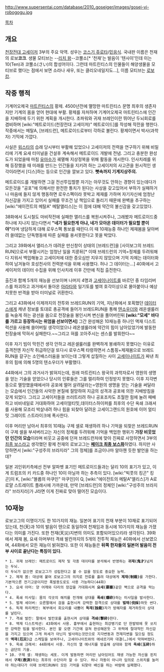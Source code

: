 http://www.supersentai.com/database/2010_goseiger/images/gosei-vi-robogogu.jpg

[[목차]]
== 개요 ==
[[천장전대 고세이저]] 3부의 주요 악역. 성우는 [[코스기 쥬로타]]/[[민응식]]. 국내판 이름은 천재의 로보'''코크'''. 생물 모티브는 --[[리치 왕]]--코뿔소[* '천재'는 발음이 '텐사이'인데 이는 10(Ten)과 코뿔소(さい)의 합성어이다. 그런데 마트린티스의 인물들이 해양생물을 모티브로 했다는 점에서 보면 소라나 새우, 또는 클리오네일지도...], 이름 모티브는 [[로보캅]].

== 작중 행적 ==
기계어오제국 [[마트린티스]]의 황제. 4500년전에 멸망한 마트린티스 문명 최후의 생존자지만 기계의 몸을 얻어 현대에 부활. 황제를 자처하며 기계어오제국 마트린티스에 인간을 지배하에 두기 위한 계획을 개시한다. 초파워와 귀재 브레인이란 뛰어난 두뇌회로를 겸비하며 [wiki:"메트로이드(천장전대 고세이저)" 메트로이드]를 작성해 작전을 행한다. 작중에서는 메탈A, [브레드런], 메트로이드로부터 각하로 불린다. 황제이면서 박사(과학자) 기믹에 가깝다.

사실은 [[워스타]]의 습래 당시부터 부활해 있었으나 고세이저의 전력을 연구하기 위해 비밀리에 기계 요새 터미널을 건설후 계속해서 메트로이드 개발에 전념. 그리고 충분한 완성도가 되었을때 마침 [[유마수]]가 궤멸해 지상정복을 위해 활동을 개시한다. 인사치레를 위해 등장했을 때 미래를 만드는 인간들을 지키려 하는 고세이저의 사고관을 원시적인 생각이라면서 [디스]하는 등으로 인간을 깔보고 있다. '''뼛속까지 기계지상주의.'''

메트로이드를 개발하면 그걸 전선투입할뿐 자기는 아무것도 안하는 경향이 있는데다가 모든것을 "공포"에 의해서만 완전한 통치가 된다는 사상을 갖고있어서 부하가 실패하거나 마음에 들지 않게 행동하면 로우스펙이라 못박고 제재를 가하며 자기자신에 엄청난 자신감을 가지고 있어서 실패를 무조건 남 책임으로 돌리기 때문에 완벽을 추구하는 [wiki:"에이전트의 메탈A" 메탈앨리스]는 이 점에 대해 약간의 불신감을 갖고있었다.

38화에서 도시철도 마비작전에 실패한 앨리스를 복원시켜주나, 그래봤자 메트로이드중 하나에 지나지 않는다면서 '''"네가 필요한게 아냐, 네가 모아온 데이터가 필요할 뿐이야"'''라며 냉담하게 대해 로우스펙 통보를 때린다.이 때 10재능중 하나인 제재봄을 달아버려 쓸데없는 단독행동에 따른 실패를 용서못한다고 못을 박았다.

그리고 39화에서 앨리스가 데려운 만신창이 상태의 [브레드런]을 [사이보그의 브레드RUN]으로서 부활시키는 엄청난 일을 치룬뒤[* 이때 브레드런의 기억=정체를 두려워해 다 지워서 백업해놓고 고세이저에 대한 증오심만 지우지 않았으며 기억 자체는 데이터화하여 남겨놓아 호성천사의 전력분석을 위해 사용했다. 허나 그 데이터는…] 40화에서 고세이저의 데이터 수집을 위해 인사치레 이후 간만에 직접 출전한다.

출진과 함께 5개의 재능을 선보이며 나머지 4명과 [[고세이나이트]]를 바르던 중 타임리버스를 파괴하고 과거에서 돌아온 [[아라타]]와 일기토를 벌여 호각이상으로 몰아붙이나 예상치못한 반격을 받아 터미널로 귀환한다.

그리고 43화에서 이제까지의 전투와 브레드RUN의 기억, 지난화에서 포획했던 [[데이터스]]에게 캐낸 정보를 토대로 총공격에 들어가 브레드RUN을 통해 [[텐소우더]]와 레온셀룰러를 녹슬게 하는 광선을 쏨으로 천장술을 봉인시켜 변신을 풀어버린뒤 '''[wiki:"모세" 바다를 가르고 등장하시는 위엄을 선보이면서]''' 그간 완성해온 10재능중 하나인 액재 디스트럭션을 사용해 쓸어버릴 생각이었으나 레온셀룰러에 약간의 힘이 남아있었기에 발동한 천장술에 막혀서 실패한다.~~그리고 혀를 꼬아주시는 센스를 발휘한다~~

이후 자기 빔이 막힌건 생각 안하고 레온셀룰러를 완벽하게 봉쇄하지 못했다는 이유로 출격전엔 자신작 취급하던걸 또다시 로우스펙 타령하면서 스톰핑+제재봄으로 브레드RUN을 갈구는 소인배스러움을 보이는데 그렇게 삽질하는 사이 [[고세이나이트]]가 짜낸 최후의 힘에 의해 5명의 텐소우더가 부활했다.

44화에서 그의 과거사가 밝혀지는데, 원래 마트린티스 왕국의 과학자로서 영원의 생명을 얻는 기술을 얻었으나 당시의 인류들은 그를 멀리하여 인정받지 못했다. 이후 지각변동으로 멸망했을때에서야 공포에 떨어 살려달라는=영원의 생명을 얻는 기술을 써달라는 모습에서 인간들의 사악한 본질에 절망하여 지금의 성격과 공포에 의한 지배방침을 갖게 되었다. 그리고 고세이저들을 쓰러트리려 하나 공포조차도 초월한 힘에 눌려 패배하고 비비네일로 거대화하여 고세이얼티밋,데이터스하이퍼를 최후의 수단 옥쇄 크래셔를 사용해 모조리 박살내려 하나 힘을 되찾아 달려온 고세이그랜드의 원호에 이어 얼티밋 그레이트 스트라이크에 폭사한다.

이후 머리만 남아서 최후의 10재능 구제 셀로 재생하려 하나 기억을 되찾은 브레드RUN이 구제 셀을 부셔버리고는 자신의 정체를 두려워해 기억을 백업한 행위가 '''가장 비웃었던 인간의 모습'''이라며 비웃고 공중에 던져 브레드런처에 맞아 진짜로 사망하면서 3부의 [[최종 보스]]라고 생각했던 황제 천재의 로보고그는 '''[[페이크 최종 보스]]화'''하였다. 하지만 사망하면서 [wiki:"구성주의 브라지라" 그의 정체]를 조금이나마 알아챈 듯한 발언을 하는데?

일본 괴인위키측에선 전부 알파벳 표기인 메트로이드들과는 달리 10의 표기가 있고, 이게 트럼프의 키 카드중 하나인 10이 아닐까 하는 추측이 있다. [wiki:"빅풋의 킹곤" 킹곤]이 K, [wiki:"블롭의 마쿠인" 마쿠인]이 Q, [wiki:"에이전트의 메탈A"앨리스]가 A로 로얄 스트레이트 플래시에 가까운데, 만약 [브레드런]의 정체인 [wiki:"구성주의 브라지라" 브라지라]가 J라면 이게 진짜로 맞아 떨어진 모습이다.

== 10재능 ==
로보고그의 이명이기도 한 10가지의 재능. 일본어 표기의 천재 부분이 10재로 표기되어있는데, 천(天)과 10의 발음이 텐으로 동일하여 천재임과 동시에 10가지의 재능을 가졌다는 의미를 가진다. 또한 천재(天災)지변의 의미도 포함되어있으리라 생각된다.
39화에서 제재 봄, 요새 아머부터 격쇄 발칸까지의 5개의 전투적 재능은 40화에서 선보였으며, 44화에서 모든 재능이 밝혀졌다. 또한 이 재능들은 '''뒤쪽 한자들의 일본어 발음이 전부 사이로 끝난다는 특징이 있다.'''

 * 1. 귀재 브레인: 메트로이드 제작 및 각종 데이터를 분석해서 반영하는 '''귀재(鬼才)'''넘치는 두뇌.
 이 두뇌가 없으면 로보고그가 성립한다고 볼 수 없을 정도로 중요한 능력.
 * 2. 제재 봄: 대상에 붙여 로보고그의 의지로 전류를 흘려 대상에게 '''제재(制裁)'''를 가한다.
 기본적으론 전기고문이지만 폭발용도로도 사용 가능하다(44화)
 * 3. 요새 아머: 양 어깨와 다리의 장갑을 거대화시켜 '''요새(要塞)'''같은 벽으로 공격을 막는다.
 * 4. 폭쇄 미사일: 몸의 각곳의 해치를 전개해 상대를 '''폭쇄(爆砕)'''하는 미사일을 발사한다.
 * 5. 벌채 세이버: 오른팔에서 검을 출현시켜 강력한 참격으로 상대를 '''벌채(伐採)'''하듯 썬다.
 * 6. 독재 허리케인: 복부에서 회오리를 내뿜어 '''독재(独裁)'''자가 방해자를 제거하듯이 상대를 날린다.
 * 7. 격쇄 발칸: 팔에서 발칸포를 출현시켜 상대를 '''격쇄(撃砕)'''한다.
 * 8. 액재 디스트럭션: 43화에서 사용. 흉부에서 출현하는 최강병기로 단 한발밖에 못 쏘지만 강력한 빔을 발사한다. 본인 왈 오랜 기간에 걸쳐 완성해온듯 그 위력에 절대적인 자신감을 가지고 있으며 그게 허세가 아닌지 발사하는것만으로 지각변동과 천재지변을 일으킬 정도의 '''액재(厄災)'''급 스케일을 보여주나, 고세이나이트와의 에네르기파 대결(…)에서 막혀버렸다.
 * 9. 옥쇄 크래셔: 44화에서 사용. 자신의 열 에너지를 방출해 상대와 함께 '''옥쇄(玉砕)'''하는 금단의 기술.
 * 10. 구제 셀: 재생하는 세포. 이게 발동하면 머리만 남아있어도 재생 가능한 자신을 핀치에서 '''구제(救済)'''하는 최후의 수단이라 할 수 있다. 허나 자동이 아니라 임의로 스위치를 눌러야 하는데다가 이때 브레드RUN이 모든 기억을 되찾아 배신을 하는 바람에 실패했다.

